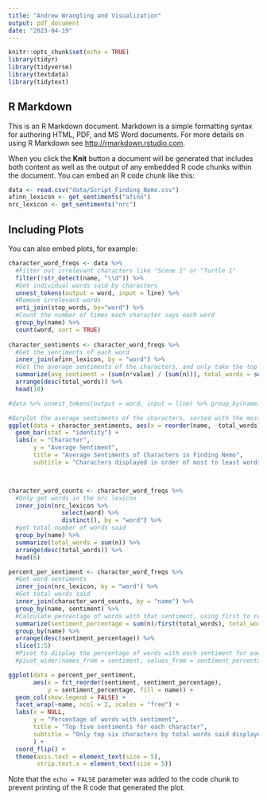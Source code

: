 ```yaml
---
title: "Andrew Wrangling and Visualization"
output: pdf_document
date: "2023-04-19"
---
```


```r
knitr::opts_chunk$set(echo = TRUE)
library(tidyr)
library(tidyverse)
library(textdata)
library(tidytext)
```

## R Markdown

This is an R Markdown document. Markdown is a simple formatting syntax for authoring HTML, PDF, and MS Word documents. For more details on using R Markdown see <http://rmarkdown.rstudio.com>.

When you click the **Knit** button a document will be generated that includes both content as well as the output of any embedded R code chunks within the document. You can embed an R code chunk like this:

```r
data <- read.csv("data/Script_Finding_Nemo.csv")
afinn_lexicon <- get_sentiments("afinn")
nrc_lexicon <- get_sentiments("nrc")
```

## Including Plots

You can also embed plots, for example:

```r
character_word_freqs <- data %>% 
  #Filter out irrelevant characters like "Scene 1" or "Turtle 1"
  filter(!str_detect(name, "\\d")) %>%
  #Get individual words said by characters
  unnest_tokens(output = word, input = line) %>%
  #Remove irrelevant words
  anti_join(stop_words, by="word") %>%
  #Count the number of times each character says each word
  group_by(name) %>%
  count(word, sort = TRUE)
  
character_sentiments <- character_word_freqs %>%
  #Get the sentiments of each word
  inner_join(afinn_lexicon, by = "word") %>%
  #Get the average sentiments of the characters, and only take the top ten characters with most words spoken
  summarize(avg_sentiment = (sum(n*value) / (sum(n))), total_words = sum(n)) %>%
  arrange(desc(total_words)) %>%
  head(10)

#data %>% unnest_tokens(output = word, input = line) %>% group_by(name) %>% count(word, sort = TRUE) %>% summarize(total_words = sum(n)) %>% arrange(desc(total_words))

#Barplot the average sentiments of the characters, sorted with the most verbose character on the left
ggplot(data = character_sentiments, aes(x = reorder(name, -total_words), y = avg_sentiment)) +
  geom_bar(stat = "identity") + 
  labs(x = "Character", 
       y = "Average Sentiment",
       title = "Average Sentiments of Characters in Finding Nemo",
       subtitle = "Characters displayed in order of most to least words from left to right")



character_word_counts <- character_word_freqs %>% 
  #Only get words in the nrc lexicon
  inner_join(nrc_lexicon %>% 
               select(word) %>% 
               distinct(), by = "word") %>% 
  #get total number of words said
  group_by(name) %>% 
  summarize(total_words = sum(n)) %>%
  arrange(desc(total_words)) %>%
  head(6)

percent_per_sentiment <- character_word_freqs %>% 
  #Get word sentiments
  inner_join(nrc_lexicon, by = "word") %>% 
  #Get total words said
  inner_join(character_word_counts, by = "name") %>%
  group_by(name, sentiment) %>% 
  #Calculate percentage of words with that sentiment, using first to remove duplicate fields due to each name-sentiment combination having its own total_words field
  summarize(sentiment_percentage = sum(n)/first(total_words), total_words = first(total_words)) %>% 
  group_by(name) %>%
  arrange(desc(sentiment_percentage)) %>%
  slice(1:5)
  #Pivot to display the percentage of words with each sentiment for each character
  #pivot_wider(names_from = sentiment, values_from = sentiment_percentage, values_fill = 0) %>% 

ggplot(data = percent_per_sentiment,
       aes(x = fct_reorder(sentiment, sentiment_percentage), 
           y = sentiment_percentage, fill = name)) +
  geom_col(show.legend = FALSE) +
  facet_wrap(~name, ncol = 2, scales = "free") +
  labs(x = NULL,
       y = "Percentage of words with sentiment",
       title = "Top five sentiments for each character",
       subtitle = "Only top six characters by total words said displayed"
       ) +
  coord_flip() +
  theme(axis.text = element_text(size = 5),
        strip.text.x = element_text(size = 5))          

```

Note that the `echo = FALSE` parameter was added to the code chunk to prevent printing of the R code that generated the plot.

```r


```
